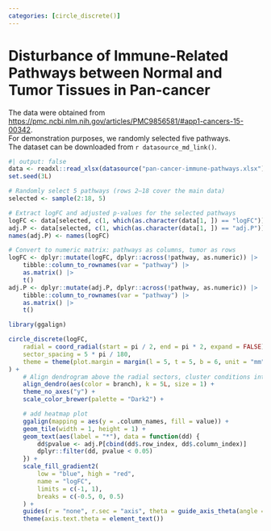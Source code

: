 ```yaml
---
categories: [circle_discrete()]
---
```


# Disturbance of Immune-Related Pathways between Normal and Tumor Tissues in Pan-cancer
The data were obtained from  
<https://pmc.ncbi.nlm.nih.gov/articles/PMC9856581/#app1-cancers-15-00342>.  
For demonstration purposes, we randomly selected five pathways.  
The dataset can be downloaded from `r datasource_md_link()`.

```r
#| output: false
data <- readxl::read_xlsx(datasource("pan-cancer-immune-pathways.xlsx"), skip = 1L)
set.seed(3L)

# Randomly select 5 pathways (rows 2–18 cover the main data)
selected <- sample(2:18, 5)

# Extract logFC and adjusted p-values for the selected pathways
logFC <- data[selected, c(1, which(as.character(data[1, ]) == "logFC"))]
adj.P <- data[selected, c(1, which(as.character(data[1, ]) == "adj.P"))]
names(adj.P) <- names(logFC)

# Convert to numeric matrix: pathways as columns, tumor as rows
logFC <- dplyr::mutate(logFC, dplyr::across(!pathway, as.numeric)) |>
    tibble::column_to_rownames(var = "pathway") |>
    as.matrix() |>
    t()
adj.P <- dplyr::mutate(adj.P, dplyr::across(!pathway, as.numeric)) |>
    tibble::column_to_rownames(var = "pathway") |>
    as.matrix() |>
    t()
```

```r
library(ggalign)
```

```r
circle_discrete(logFC,
    radial = coord_radial(start = pi / 2, end = pi * 2, expand = FALSE),
    sector_spacing = 5 * pi / 180,
    theme = theme(plot.margin = margin(l = 5, t = 5, b = 6, unit = "mm"))
) +
    # Align dendrogram above the radial sectors, cluster conditions into 5 groups
    align_dendro(aes(color = branch), k = 5L, size = 1) +
    theme_no_axes("y") +
    scale_color_brewer(palette = "Dark2") +

    # add heatmap plot
    ggalign(mapping = aes(y = .column_names, fill = value)) +
    geom_tile(width = 1, height = 1) +
    geom_text(aes(label = "*"), data = function(dd) {
        dd$pvalue <- adj.P[cbind(dd$.row_index, dd$.column_index)]
        dplyr::filter(dd, pvalue < 0.05)
    }) +
    scale_fill_gradient2(
        low = "blue", high = "red",
        name = "logFC",
        limits = c(-1, 1),
        breaks = c(-0.5, 0, 0.5)
    ) +
    guides(r = "none", r.sec = "axis", theta = guide_axis_theta(angle = 0)) +
    theme(axis.text.theta = element_text())
```
